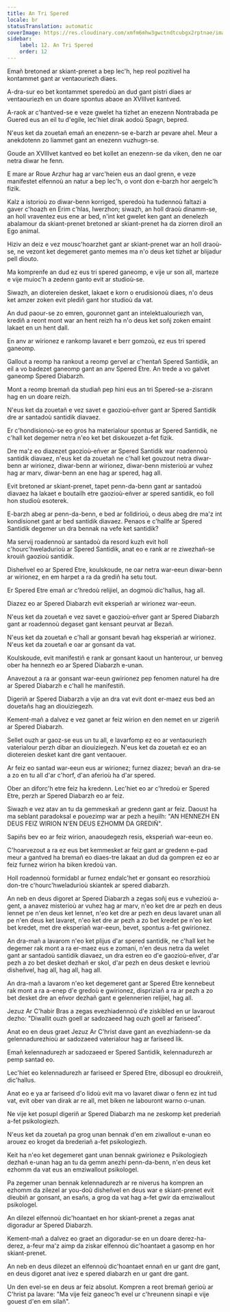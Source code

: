 ```yaml
---
title: An Tri Spered
locale: br
statusTranslation: automatic
coverImage: https://res.cloudinary.com/xmfm6mhw3gwctndtcubgx2rptnae/image/upload/v1741354419/small_cover_la_gran_rebelion_28716e29d2.webp
sidebar:
    label: 12. An Tri Spered
    order: 12
---
```

Emañ bretoned ar skiant-prenet a bep lec'h, hep reol pozitivel ha kontammet gant ar ventaouriezh diaes.

A-dra-sur eo bet kontammet speredoù an dud gant pistri diaes ar ventaouriezh en un doare spontus abaoe an XVIIIvet kantved.

A-raok ar c'hantved-se e veze gwelet ha tizhet an enezenn Nontrabada pe Guered eus an eil tu d'egile, lec'hiet dirak aodoù Spagn, bepred.

N'eus ket da zouetañ emañ an enezenn-se e-barzh ar pevare ahel. Meur a anekdotenn zo liammet gant an enezenn vuzhugn-se.

Goude an XVIIIvet kantved eo bet kollet an enezenn-se da viken, den ne oar netra diwar he fenn.

E mare ar Roue Arzhur hag ar varc'heien eus an daol grenn, e veze manifestet elfennoù an natur a bep lec'h, o vont don e-barzh hor aergelc'h fizik.

Kalz a istorioù zo diwar-benn korriged, speredoù ha tudennoù faltazi a gaver c'hoazh en Erim c'hlas, Iwerzhon; siwazh, an holl draoù dinamm-se, an holl vraventez eus ene ar bed, n'int ket gwelet ken gant an denelezh abalamour da skiant-prenet bretoned ar skiant-prenet ha da ziorren diroll an Ego animal.

Hiziv an deiz e vez mousc'hoarzhet gant ar skiant-prenet war an holl draoù-se, ne vezont ket degemeret ganto memes ma n'o deus ket tizhet ar blijadur pell diouto.

Ma komprenfe an dud ez eus tri spered ganeomp, e vije ur son all, marteze e vije muioc'h a zedenn ganto evit ar studioù-se.

Siwazh, an diotereien desket, lakaet e korn o erudisionoù diaes, n'o deus ket amzer zoken evit plediñ gant hor studioù da vat.

An dud paour-se zo emren, gouronnet gant an intelektualouriezh van, krediñ a reont mont war an hent reizh ha n'o deus ket soñj zoken emaint lakaet en un hent dall.

En anv ar wirionez e rankomp lavaret e berr gomzoù, ez eus tri spered ganeomp.

Gallout a reomp ha rankout a reomp gervel ar c'hentañ Spered Santidik, an eil a vo badezet ganeomp gant an anv Spered Etre. An trede a vo galvet ganeomp Spered Diabarzh.

Mont a reomp bremañ da studiañ pep hini eus an tri Spered-se a-zisrann hag en un doare reizh.

N'eus ket da zouetañ e vez savet e gaozioù-eñver gant ar Spered Santidik dre ar santadoù santidik diavaez.

Er c'hondisionoù-se eo gros ha materialour spontus ar Spered Santidik, ne c'hall ket degemer netra n'eo ket bet diskouezet a-fet fizik.

Dre ma'z eo diazezet gaozioù-eñver ar Spered Santidik war roadennoù santidik diavaez, n'eus ket da zouetañ ne c'hall ket gouzout netra diwar-benn ar wirionez, diwar-benn ar wirionez, diwar-benn misterioù ar vuhez hag ar marv, diwar-benn an ene hag ar spered, hag all.

Evit bretoned ar skiant-prenet, tapet penn-da-benn gant ar santadoù diavaez ha lakaet e boutailh etre gaozioù-eñver ar spered santidik, eo foll hon studioù esoterek.

E-barzh abeg ar penn-da-benn, e bed ar folldirioù, o deus abeg dre ma'z int kondisionet gant ar bed santidik diavaez. Penaos e c'hallfe ar Spered Santidik degemer un dra bennak na vefe ket santidik?

Ma servij roadennoù ar santadoù da resord kuzh evit holl c'hourc'hweladurioù ar Spered Santidik, anat eo e rank ar re ziwezhañ-se krouiñ gaozioù santidik.

Disheñvel eo ar Spered Etre, koulskoude, ne oar netra war-eeun diwar-benn ar wirionez, en em harpet a ra da grediñ ha setu tout.

Er Spered Etre emañ ar c'hredoù relijiel, an dogmoù dic'hallus, hag all.

Diazez eo ar Spered Diabarzh evit eksperiañ ar wirionez war-eeun.

N'eus ket da zouetañ e vez savet e gaozioù-eñver gant ar Spered Diabarzh gant ar roadennoù degaset gant kensant peurvat ar Bezañ.

N'eus ket da zouetañ e c'hall ar gonsant bevañ hag eksperiañ ar wirionez. N'eus ket da zouetañ e oar ar gonsant da vat.

Koulskoude, evit manifestiñ e rank ar gonsant kaout un hanterour, ur benveg ober ha hennezh eo ar Spered Diabarzh e-unan.

Anavezout a ra ar gonsant war-eeun gwirionez pep fenomen naturel ha dre ar Spered Diabarzh e c'hall he manifestiñ.

Digeriñ ar Spered Diabarzh a vije an dra vat evit dont er-maez eus bed an douetañs hag an diouiziegezh.

Kement-mañ a dalvez e vez ganet ar feiz wirion en den nemet en ur zigeriñ ar Spered Diabarzh.

Sellet ouzh ar gaoz-se eus un tu all, e lavarfomp ez eo ar ventaouriezh vaterialour perzh dibar an diouiziegezh. N'eus ket da zouetañ ez eo an diotereien desket kant dre gant ventaouer.

Ar feiz eo santad war-eeun eus ar wirionez; furnez diazez; bevañ an dra-se a zo en tu all d'ar c'horf, d'an aferioù ha d'ar spered.

Ober an diforc'h etre feiz ha kredenn. Lec'hiet eo ar c'hredoù er Spered Etre, perzh ar Spered Diabarzh eo ar feiz.

Siwazh e vez atav an tu da gemmeskañ ar gredenn gant ar feiz. Daoust ha ma seblant paradoksal e pouezimp war ar pezh a heuilh: "AN HENNEZH EN DEUS FEIZ WIRION N'EN DEUS EZHOMM DA GREDIÑ".

Sapiñs bev eo ar feiz wirion, anaoudegezh resis, eksperiañ war-eeun eo.

C'hoarvezout a ra ez eus bet kemmesket ar feiz gant ar gredenn e-pad meur a gantved ha bremañ eo diaes-tre lakaat an dud da gompren ez eo ar feiz furnez wirion ha biken kredoù van.

Holl roadennoù formidabl ar furnez endalc'het er gonsant eo resorzhioù don-tre c'hourc'hweladurioù skiantek ar spered diabarzh.

An neb en deus digoret ar Spered Diabarzh a zegas soñj eus e vuhezioù a-gent, a anavez misterioù ar vuhez hag ar marv, n'eo ket dre ar pezh en deus lennet pe n'en deus ket lennet, n'eo ket dre ar pezh en deus lavaret unan all pe n'en deus ket lavaret, n'eo ket dre ar pezh a zo bet kredet pe n'eo ket bet kredet, met dre eksperiañ war-eeun, bevet, spontus a-fet gwirionez.

An dra-mañ a lavarom n'eo ket plijus d'ar spered santidik, ne c'hall ket he degemer rak mont a ra er-maez eus e zomani, n'en deus netra da welet gant ar santadoù santidik diavaez, un dra estren eo d'e gaozioù-eñver, d'ar pezh a zo bet desket dezhañ er skol, d'ar pezh en deus desket e levrioù disheñvel, hag all, hag all, hag all.

An dra-mañ a lavarom n'eo ket degemeret gant ar Spered Etre kennebeut rak mont a ra a-enep d'e gredoù e gwirionez, dispriziañ a ra ar pezh a zo bet desket dre an eñvor dezhañ gant e gelennerien relijiel, hag all.

Jezuz Ar C'habir Bras a zegas evezhiadennoù d'e ziskibled en ur lavarout dezho: "Diwallit ouzh goell ar sadozaeed hag ouzh goell ar fariseed".

Anat eo en deus graet Jezuz Ar C'hrist dave gant an evezhiadenn-se da gelennadurezhioù ar sadozaeed vaterialour hag ar fariseed lik.

Emañ kelennadurezh ar sadozaeed er Spered Santidik, kelennadurezh ar pemp santad eo.

Lec'hiet eo kelennadurezh ar fariseed er Spered Etre, dibosupl eo droukreiñ, dic'hallus.

Anat eo e ya ar fariseed d'o lidoù evit ma vo lavaret diwar o fenn ez int tud vat, evit ober van dirak ar re all, met biken ne labouront warno o-unan.

Ne vije ket posupl digeriñ ar Spered Diabarzh ma ne zeskomp ket prederiañ a-fet psikologiezh.

N'eus ket da zouetañ pa grog unan bennak d'en em ziwallout e-unan eo arouez eo kroget da brederiañ a-fet psikologiezh.

Keit ha n'eo ket degemeret gant unan bennak gwirionez e Psikologiezh dezhañ e-unan hag an tu da gemm anezhi penn-da-benn, n'en deus ket ezhomm da vat eus an emziwallout psikologel.

Pa zegemer unan bennak kelennadurezh ar re niverus ha kompren an ezhomm da zilezel ar you-doù disheñvel en deus war e skiant-prenet evit dieubiñ ar gonsant, an esañs, a grog da vat hag a-fet gwir da emziwallout psikologel.

An dilezel elfennoù dic'hoantaet en hor skiant-prenet a zegas anat digoradur ar Spered Diabarzh.

Kement-mañ a dalvez eo graet an digoradur-se en un doare derez-ha-derez, a-feur ma'z aimp da ziskar elfennoù dic'hoantaet a gasomp en hor skiant-prenet.

An neb en deus dilezet an elfennoù dic'hoantaet ennañ en ur gant dre gant, en deus digoret anat ivez e spered diabarzh en ur gant dre gant.

Un den evel-se en deus ar feiz absolut. Kompren a reot bremañ gerioù ar C'hrist pa lavare: "Ma vije feiz ganeoc'h evel ur c'hreunenn sinapi e vije gouest d'en em silañ".
